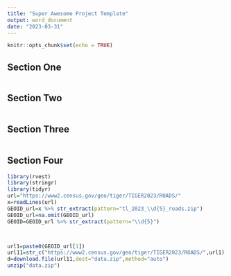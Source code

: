 ```yaml
---
title: "Super Awesome Project Template"
output: word_document
date: "2023-03-31"
---
```


```r
knitr::opts_chunk$set(echo = TRUE)
```

## Section One

```r

```


## Section Two

```r

```

## Section Three

```r

```



## Section Four

```r
library(rvest)
library(stringr)
library(tidyr)
url="https://www2.census.gov/geo/tiger/TIGER2023/ROADS/"
x=readLines(url)
GEOID_url=x %>% str_extract(pattern="tl_2023_\\d{5}_roads.zip")
GEOID_url=na.omit(GEOID_url)
GEOID=GEOID_url %>% str_extract(pattern="\\d{5}")



url1=paste0(GEOID_url[1])
url11=str_c("https://www2.census.gov/geo/tiger/TIGER2023/ROADS/",url1)
d=download.file(url11,dest="data.zip",method="auto")
unzip("data.zip")



```

